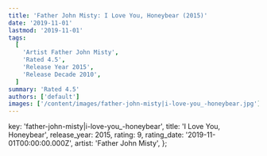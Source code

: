 ```yaml
---
title: 'Father John Misty: I Love You, Honeybear (2015)'
date: '2019-11-01'
lastmod: '2019-11-01'
tags:
  [
    'Artist Father John Misty',
    'Rated 4.5',
    'Release Year 2015',
    'Release Decade 2010',
  ]
summary: 'Rated 4.5'
authors: ['default']
images: ['/content/images/father-john-misty|i-love-you_-honeybear.jpg']
---
```


  key: 'father-john-misty|i-love-you_-honeybear',
  title: 'I Love You, Honeybear',
  release_year: 2015,
  rating: 9,
  rating_date: '2019-11-01T00:00:00.000Z',
  artist: 'Father John Misty',
};

<MusicRating data={data} />
